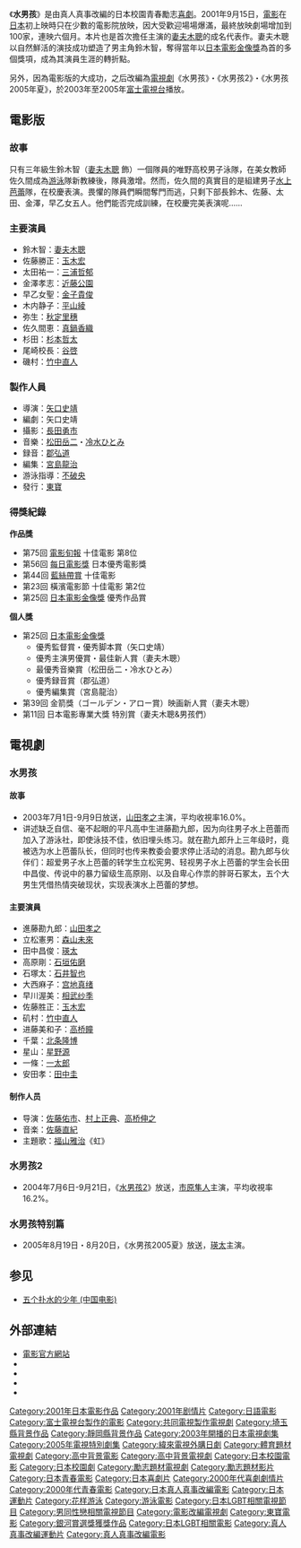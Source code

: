 {{noteTA
|T=zh-hans:水男孩;zh-hk:五個撲水的少年;zh-tw:水男孩;
|1=zh-hans:水男孩;zh-hk:五個撲水的少年;zh-tw:水男孩;
}}
{{电影信息框
| name = 水男孩
| original_name = {{lang|ja|ウォーターボーイズ}}
| image = Waterboys.jpg
| tw_name = 水男孩
| hk_name = 五個撲水的少年
| caption = 香港版DVD封面
| director = [[矢口史靖|矢口史靖]]
| writer = 矢口史靖
| starring = [[妻夫木聰|妻夫木聰]]
| distributor = [[東寶|東寶]]
| released = {{flagicon|Japan}} 2001年9月15日<br>{{flagicon|Hong Kong}} 2002年2月28日
| runtime = 91分鐘
| country = {{日本电影|日本}}
| language = [[日語|日語]]
}}

《'''水男孩'''》是由真人真事改編的日本校園青春勵志[[喜劇|喜劇]]。2001年9月15日，[[電影|電影]]在[[日本|日本]]初上映時只在少數的電影院放映，因大受歡迎場場爆滿，最終放映劇場增加到100家，連映六個月。本片也是首次擔任主演的[[妻夫木聰|妻夫木聰]]的成名代表作。妻夫木聰以自然鮮活的演技成功塑造了男主角鈴木智，奪得當年以[[日本電影金像獎|日本電影金像獎]]為首的多個獎項，成為其演員生涯的轉折點。 

另外，因為電影版的大成功，之后改編為[[電視劇|電視劇]]《水男孩》・《水男孩2》・《水男孩2005年夏》，於2003年至2005年[[富士電視台|富士電視台]]播放。

== 電影版 ==
=== 故事 ===

只有三年級生鈴木智（[[妻夫木聰|妻夫木聰]] 飾）一個隊員的唯野高校男子泳隊，在美女教師佐久間成為[[游泳|游泳]]隊新教練後，隊員激增。然而，佐久間的真實目的是組建男子[[水上芭蕾|水上芭蕾]]隊，在校慶表演。畏懼的隊員們瞬間奪門而逃，只剩下部長鈴木、佐藤、太田、金澤，早乙女五人。他們能否完成訓練，在校慶完美表演呢……

=== 主要演員 ===
* 鈴木智：[[妻夫木聰|妻夫木聰]]
* 佐藤勝正：[[玉木宏|玉木宏]]
* 太田祐一：[[三浦哲郁|三浦哲郁]]
* 金澤孝志：[[近藤公園|近藤公園]]
* 早乙女聖：[[金子貴俊|金子貴俊]]
* 木内静子：[[平山綾|平山綾]]
* 弥生：[[秋定里穗|秋定里穗]]
* 佐久間恵：[[真鍋香織|真鍋香織]]
* 杉田：[[杉本哲太|杉本哲太]]
* 尾崎校長：[[谷啓|谷啓]]
* 磯村：[[竹中直人|竹中直人]]

=== 製作人員 ===
* 導演：[[矢口史靖|矢口史靖]]
* 編劇：矢口史靖
* 攝影：[[長田勇市|長田勇市]]
* 音樂：[[松田岳二|松田岳二]]・[[冷水ひとみ|冷水ひとみ]]
* 録音：[[郡弘道|郡弘道]]
* 編集：[[宮島龍治|宮島龍治]]
* 游泳指導：[[不破央|不破央]]
* 發行：[[東寶|東寶]]

=== 得獎紀錄 ===
'''作品獎'''
* 第75回 [[電影旬報|電影旬報]] 十佳電影 第8位
* 第56回 [[每日電影獎|每日電影獎]] 日本優秀電影獎
* 第44回 [[藍絲帶賞_(電影)|藍絲帶賞]] 十佳電影
* 第23回 橫濱電影節 十佳電影 第2位
* 第25回 [[日本電影金像獎|日本電影金像獎]] 優秀作品賞

'''個人獎'''
* 第25回 [[日本電影金像獎|日本電影金像獎]]
** 優秀監督賞・優秀脚本賞（矢口史靖）
** 優秀主演男優賞・最佳新人賞（妻夫木聰）
** 最優秀音樂賞（松田岳二・冷水ひとみ）
** 優秀録音賞（郡弘道）
** 優秀編集賞（宮島龍治）
* 第39回 金箭獎（ゴールデン・アロー賞）映画新人賞（妻夫木聰）
* 第11回 日本電影專業大獎 特別賞（妻夫木聰&男孩們）

== 電視劇 ==
=== 水男孩 ===
==== 故事 ====
* 2003年7月1日-9月9日放送，[[山田孝之|山田孝之]]主演，平均收視率16.0%。
* 讲述缺乏自信、毫不起眼的平凡高中生进藤勘九郎，因为向往男子水上芭蕾而加入了游泳社，即使泳技不佳，依旧埋头练习。就在勘九郎升上三年级时，竟被选为水上芭蕾队长，但同时也传来教委会要求停止活动的消息。勘九郎与伙伴们：超爱男子水上芭蕾的转学生立松宪男、轻视男子水上芭蕾的学生会长田中昌俊、传说中的暴力留级生高原刚、以及自卑心作祟的胖哥石冢太，五个大男生凭借热情突破现状，实现表演水上芭蕾的梦想。

==== 主要演員 ====
* 進藤勘九郎：[[山田孝之|山田孝之]]
* 立松憲男：[[森山未來|森山未來]]
* 田中昌俊：[[瑛太|瑛太]]
* 高原剛：[[石垣佑磨|石垣佑磨]]
* 石塚太：[[石井智也|石井智也]]
* 大西麻子：[[宫地真绪|宫地真绪]]
* 早川渥美：[[相武纱季|相武纱季]]
* 佐藤胜正：[[玉木宏|玉木宏]]
* 矶村：[[竹中直人|竹中直人]]
* 进藤美和子：[[高桥瞳|高桥瞳]]
* 千葉：[[北条隆博|北条隆博]]
* 星山：[[星野源|星野源]]
* 一條：[[一太郎|一太郎]]
* 安田孝：[[田中圭|田中圭]] 
==== 制作人员 ====
* 导演：[[佐藤佑市|佐藤佑市]]、[[村上正典|村上正典]]、[[高桥伸之|高桥伸之]]
* 音楽：[[佐藤直紀|佐藤直紀]]
* 主題歌：[[福山雅治|福山雅治]]《虹》

=== 水男孩2 ===
* 2004年7月6日-9月21日，《[http://japan.videoland.com.tw/channel/waterboy2/ 水男孩2]{{Wayback|url=http://japan.videoland.com.tw/channel/waterboy2/ |date=20190907074222 }}》放送，[[市原隼人|市原隼人]]主演，平均收視率16.2%。

=== 水男孩特别篇 ===
* 2005年8月19日・8月20日，《水男孩2005夏》放送，[[瑛太|瑛太]]主演。

== 参见 ==

* [[五个扑水的少年_(中国电影)|五个扑水的少年 (中国电影)]]

== 外部連結 ==
* [http://www.altamira.jp/waterboys/ 電影官方網站]{{Wayback|url=http://www.altamira.jp/waterboys/|date=20201116063846}}
*{{Imdb title|0299213}}
*{{Douban|1301359}}
*{{1905电影网|54450}}
*{{Mtime|14915}}

{{DEFAULTSORT:Waterboys}}
[[Category:2001年日本電影作品|Category:2001年日本電影作品]]
[[Category:2001年剧情片|Category:2001年剧情片]]
[[Category:日語電影|Category:日語電影]]
[[Category:富士電視台製作的電影|Category:富士電視台製作的電影]]
[[Category:共同電視製作電視劇|Category:共同電視製作電視劇]]
[[Category:埼玉縣背景作品|Category:埼玉縣背景作品]]
[[Category:靜岡縣背景作品|Category:靜岡縣背景作品]]
[[Category:2003年開播的日本電視劇集|Category:2003年開播的日本電視劇集]]
[[Category:2005年電視特別劇集|Category:2005年電視特別劇集]]
[[Category:緯來電視外購日劇|Category:緯來電視外購日劇]]
[[Category:體育題材電視劇|Category:體育題材電視劇]]
[[Category:高中背景電影|Category:高中背景電影]]
[[Category:高中背景電視劇|Category:高中背景電視劇]]
[[Category:日本校園電影|Category:日本校園電影]]
[[Category:日本校園劇|Category:日本校園劇]]
[[Category:勵志題材電視劇|Category:勵志題材電視劇]]
[[Category:勵志題材影片|Category:勵志題材影片]]
[[Category:日本青春電影|Category:日本青春電影]]
[[Category:日本喜劇片|Category:日本喜劇片]]
[[Category:2000年代喜劇劇情片|Category:2000年代喜劇劇情片]]
[[Category:2000年代青春電影|Category:2000年代青春電影]]
[[Category:日本真人真事改編電影|Category:日本真人真事改編電影]]
[[Category:日本運動片|Category:日本運動片]]
[[Category:花样游泳|Category:花样游泳]]
[[Category:游泳電影|Category:游泳電影]]
[[Category:日本LGBT相關電視節目|Category:日本LGBT相關電視節目]]
[[Category:男同性戀相關電視節目|Category:男同性戀相關電視節目]]
[[Category:電影改編電視劇|Category:電影改編電視劇]]
[[Category:東寶電影|Category:東寶電影]]
[[Category:銀河賞選獎獲獎作品|Category:銀河賞選獎獲獎作品]]
[[Category:日本LGBT相關電影|Category:日本LGBT相關電影]]
[[Category:真人真事改編運動片|Category:真人真事改編運動片]]
[[Category:真人真事改編電影|Category:真人真事改編電影]]